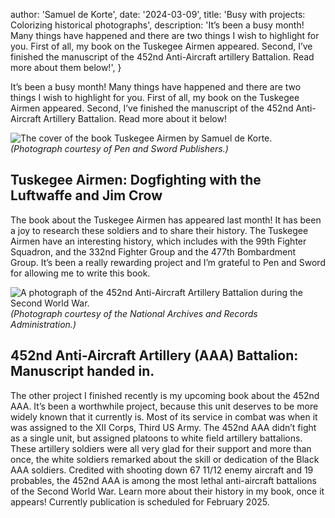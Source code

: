 



  author: 'Samuel de Korte',
  date: '2024-03-09',
  title: 'Busy with projects: Colorizing historical photographs',
  description:
    'It’s been a busy month! Many things have happened and there are two things I wish to highlight for you. First of all, my book on the Tuskegee Airmen appeared. Second, I’ve finished the manuscript of the 452nd Anti-Aircraft artillery Battalion. Read more about them below!',
}


It’s been a busy month! Many things have happened and there are two things I wish to highlight for you. First of all, my book on the Tuskegee Airmen appeared. Second, I’ve finished the manuscript of the 452nd Anti-Aircraft Artillery Battalion. Read more about it below!

<Image
                src={bookcover}
                alt="The cover of the book Tuskegee Airmen by Samuel de Korte."
                sizes="(min-width: 720px) 32rem, 20rem"
                className="aspect-square rotate-0 rounded-2xl bg-stone-100 object-cover dark:bg-stone-800"
              />
*(Photograph courtesy of Pen and Sword Publishers.)*  

## Tuskegee Airmen: Dogfighting with the Luftwaffe and Jim Crow
The book about the Tuskegee Airmen has appeared last month! It has been a joy to research these soldiers and to share their history. The Tuskegee Airmen have an interesting history, which includes with the 99th Fighter Squadron, and the 332nd Fighter Group and the 477th Bombardment Group. It’s been a really rewarding project and I’m grateful to Pen and Sword for allowing me to write this book.

<Image
                src={AAA452}
                alt="A photograph of the 452nd Anti-Aircraft Artillery Battalion during the Second World War."
                sizes="(min-width: 720px) 32rem, 20rem"
                className="aspect-square rotate-0 rounded-2xl bg-stone-100 object-cover dark:bg-stone-800"
              />
*(Photograph courtesy of the National Archives and Records Administration.)*  

## 452nd Anti-Aircraft Artillery (AAA) Battalion: Manuscript handed in.
The other project I finished recently is my upcoming book about the 452nd AAA. It’s been a worthwhile project, because this unit deserves to be more widely known that it currently is. Most of its service in combat was when it was assigned to the XII Corps, Third US Army. The 452nd AAA didn’t fight as a single unit, but assigned platoons to white field artillery battalions. These artillery soldiers were all very glad for their support and more than once, the white soldiers remarked about the skill or dedication of the Black AAA soldiers. Credited with shooting down 67 11/12 enemy aircraft and 19 probables, the 452nd AAA is among the most lethal anti-aircraft battalions of the Second World War. Learn more about their history in my book, once it appears! Currently publication is scheduled for February 2025. 

